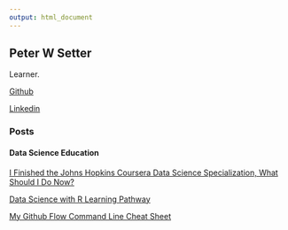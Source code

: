 ```yaml
---
output: html_document
---
```


## Peter W Setter

Learner. 

[Github](http://www.github.com/peterwsetter)

[Linkedin](https://www.linkedin.com/in/peterwsetter)

### Posts

#### Data Science Education
[I Finished the Johns Hopkins Coursera Data Science Specialization, What Should I Do Now?](https://peterwsetter.github.io/004-after-dss.html)

[Data Science with R Learning Pathway](https://peterwsetter.github.io/005-learning-pathway.html)

[My Github Flow Command Line Cheat Sheet](https://peterwsetter.github.io/githubflowcheatsheet.html)